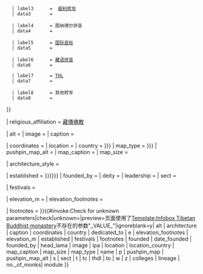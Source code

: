 <noinclude>{{Wraps infobox|Infobox religious building}}{{esoteric}}</noinclude>{{Infobox religious building

| name = {{{name|<includeonly>{{PAGENAMEBASE}}</includeonly>}}}

| native_name = {{Infobox
   | child       = yes
   | decat       = yes
   | labelstyle = white-space: nowrap;
   | header1     = {{#if:{{{t|}}}{{{w|}}}{{{to|}}}{{{ipa|}}}{{{z|}}}{{{thdl|}}}{{{e|}}}|[[标准藏语|藏文转写]]}}

   | label2      = [[藏文]]
   | data2       = {{#if:{{{t|}}}|{{bo-textonly|{{{t}}}}}}}

   | label3      =  [[威利转写方案|威利转写]]
   | data3       = {{{w|}}}

   | label4      = 图纳德尔拼音
   | data4       = {{{to|}}}

   | label5      = [[Help:IPA|国际音标]]
   | data5       = {{{ipa|}}}

   | label6      = [[藏语拼音]]
   | data6       = {{{z|}}}

   | label7      = [[THL藏文转写|THL]]
   | data7       = {{{thdl|}}}

   | label8      = 其他转写
   | data8       = {{{e|}}}
}}

| religious_affiliation = [[藏傳佛教]]

| alt = {{{alt|}}} 
| image = {{{image|}}}
| caption = {{{caption|}}}

| coordinates = {{{coordinates|}}}
| location = {{{location|}}}
| country = {{{location_country|{{{country|}}}}}}
| map_type = {{{pushpin_map|{{{map_type|}}}}}}
| pushpin_map_alt = {{{pushpin_map_alt|}}}
| map_caption = {{{map_caption|}}}
| map_size = {{{map_size|250}}}

| architecture_style = {{{architecture|}}}

| established = {{{founded|{{{established|{{{date_founded|}}}}}}}}}
| founded_by = {{{founded_by|}}}
| deity = {{{dedicated_to|}}} <noinclude><!-- Discuss at Infobox religious building if this is not correct --></noinclude>
| leadership = {{{head_lama|}}}
| sect = {{{sect|}}}

| festivals = {{{festivals|}}}

| elevation_m = {{{elevation_m|}}}
| elevation_footnotes = {{{elevation_footnotes|}}}

<noinclude>
<!-- There is no mapping for these former parameters in Infobox religious building:
| label22    = Lineage
| data22     = {{{lineage|}}}

| label25    = Colleges
| data25     = {{{colleges|}}}

| label26    = Number of monks
| data26     = {{{no._of_monks|}}}
-->
</noinclude>
| footnotes = {{{footnotes|}}}
}}{{#invoke:Check for unknown parameters|check|unknown={{main other|[[Category:使用未知infobox Tibetan Buddhist monastery参数的页面|_VALUE_{{PAGENAME}}]]}}|preview=页面使用了[[Template:Infobox Tibetan Buddhist monastery]]不存在的参数"_VALUE_"|ignoreblank=y| alt | architecture | caption | coordinates | country | dedicated_to | e | elevation_footnotes | elevation_m | established | festivals | footnotes | founded | date_founded | founded_by | head_lama | image | ipa | location | location_country | map_caption | map_size | map_type | name | p | pushpin_map | pushpin_map_alt | s | sect | t | tc | thdl | to | w | z |<!--no longer supported, but not generating errors pending further discussion: --> colleges | lineage | no._of_monks| module }}<noinclude>
{{documentation}}
</noinclude>
